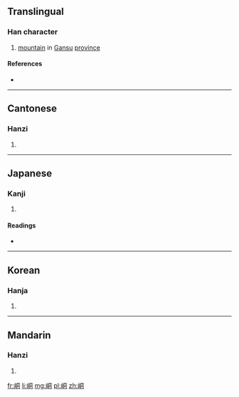 ==Translingual==

===Han character===
{{Han char|rn=46|rad=山|as=06|sn=9|four=2772<sub>0</sub>|canj=山月一口 (UBMR)|ids=⿰[[山]][[同]]}}

# [[mountain]] in [[Gansu]] [[province]]

====References====
* {{Han ref|kx=0310.270|dkj=08038|dj=0610.190|hdz=10770.100|uh=5CD2|ud=23762|bh=ABD0|bd=43984}}

----

==Cantonese==

===Hanzi===
{{yue-hanzi|jyut=[[dung6]], [[tung4]]|y=dung6, tung4}}

# {{defn|lang=yue|sort=山06}}

----

==Japanese==

===Kanji===
{{ja-kanji|grade=|rs=山06}}

# {{defn|lang=ja|sort=山06}}

====Readings====
* {{ja-readings|on=[[とう]] (tō), [[ず]] (zu), [[どう]] (dō)|kun=}}

----

==Korean==

===Hanja===
{{ko-hanja|hangeul=동|rv=dong|mr=tong}}

# {{defn|lang=ko|sort=山06}}

----

==Mandarin==

===Hanzi===
{{cmn-hanzi|pin=[[dòng]] ([[dong4]]), [[tóng]] ([[tong2]])|wg=tung<sup>4</sup>, t'ung<sup>2</sup>}}

# {{defn|lang=cmn|sort=山06}}

[[fr:峒]]
[[li:峒]]
[[mg:峒]]
[[pl:峒]]
[[zh:峒]]